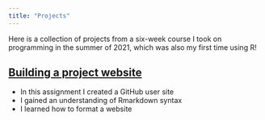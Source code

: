 ```yaml
---
title: "Projects"
---
```


Here is a collection of projects from a six-week course I took on programming in the summer of 2021, which was also my first time using R!

## [Building a project website]()

- In this assignment I created a GitHub user site
- I gained an understanding of Rmarkdown syntax
- I learned how to format a website